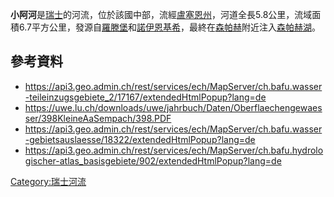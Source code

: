 {{Coord|47.12758|N|8.19147|E|display=title}}

'''小阿河'''是[[瑞士|瑞士]]的河流，位於該國中部，流經[[盧塞恩州|盧塞恩州]]，河道全長5.8公里，流域面積6.7平方公里，發源自[[羅滕堡_(琉森州)|羅滕堡]]和[[諾伊恩基希|諾伊恩基希]]，最終在[[森帕赫|森帕赫]]附近注入[[森帕赫湖|森帕赫湖]]。

==參考資料==
* https://api3.geo.admin.ch/rest/services/ech/MapServer/ch.bafu.wasser-teileinzugsgebiete_2/17167/extendedHtmlPopup?lang=de {{Wayback|url=https://api3.geo.admin.ch/rest/services/ech/MapServer/ch.bafu.wasser-teileinzugsgebiete_2/17167/extendedHtmlPopup?lang=de |date=20180710194757 }}
* https://uwe.lu.ch/downloads/uwe/jahrbuch/Daten/Oberflaechengewaesser/398KleineAaSempach/398.PDF {{Wayback|url=https://uwe.lu.ch/downloads/uwe/jahrbuch/Daten/Oberflaechengewaesser/398KleineAaSempach/398.PDF |date=20210112034718 }}
* https://api3.geo.admin.ch/rest/services/ech/MapServer/ch.bafu.wasser-gebietsauslaesse/18322/extendedHtmlPopup?lang=de {{Wayback|url=https://api3.geo.admin.ch/rest/services/ech/MapServer/ch.bafu.wasser-gebietsauslaesse/18322/extendedHtmlPopup?lang=de |date=20180711234300 }}
* https://api3.geo.admin.ch/rest/services/ech/MapServer/ch.bafu.hydrologischer-atlas_basisgebiete/902/extendedHtmlPopup?lang=de {{Wayback|url=https://api3.geo.admin.ch/rest/services/ech/MapServer/ch.bafu.hydrologischer-atlas_basisgebiete/902/extendedHtmlPopup?lang=de |date=20210112035633 }}

{{Switzerland-geo-stub}}
[[Category:瑞士河流|Category:瑞士河流]]